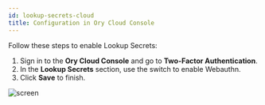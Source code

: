 ```yaml
---
id: lookup-secrets-cloud
title: Configuration in Ory Cloud Console
---
```


Follow these steps to enable Lookup Secrets: 

1. Sign in to the **Ory Cloud Console** and go to **Two-Factor Authentication**.
2. In the **Lookup Secrets** section, use the switch to enable Webauthn. 
3. Click **Save** to finish.

![screen](../_static/mfa/9.png)

